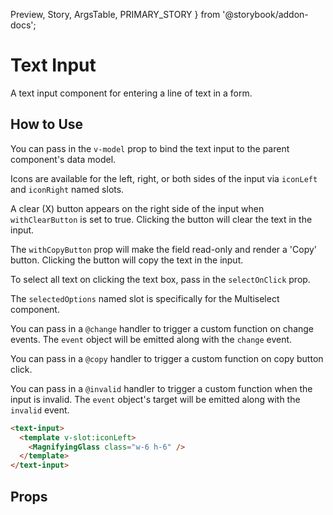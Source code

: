   Preview,
  Story,
  ArgsTable,
  PRIMARY_STORY
} from '@storybook/addon-docs';

# Text Input

A text input component for entering a line of text in a form.

<Preview>
  <Story id="components-text-input--primary" />
</Preview>

## How to Use

You can pass in the `v-model` prop to bind the text input to the parent component's data model.

Icons are available for the left, right, or both sides of the input via `iconLeft` and `iconRight` named slots.

A clear (X) button appears on the right side of the input when `withClearButton` is set to true. Clicking the button will clear the text in the input.

The `withCopyButton` prop will make the field read-only and render a 'Copy' button. Clicking the button will copy the text in the input.

To select all text on clicking the text box, pass in the `selectOnClick` prop.

The `selectedOptions` named slot is specifically for the Multiselect component.

You can pass in a `@change` handler to trigger a custom function on change events. The `event` object will be emitted along with the `change` event.

You can pass in a `@copy` handler to trigger a custom function on copy button click.

You can pass in a `@invalid` handler to trigger a custom function when the input is invalid. The `event` object's target will be emitted along with the `invalid` event.

```html
<text-input>
  <template v-slot:iconLeft>
    <MagnifyingGlass class="w-6 h-6" />
  </template>
</text-input>
```

## Props

<ArgsTable story={PRIMARY_STORY} />
